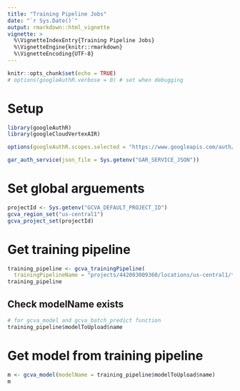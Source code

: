 ```yaml
---
title: "Training Pipeline Jobs"
date: "`r Sys.Date()`"
output: rmarkdown::html_vignette
vignette: >
  %\VignetteIndexEntry{Training Pipeline Jobs}
  %\VignetteEngine{knitr::rmarkdown}
  %\VignetteEncoding{UTF-8}
---
```


```r
knitr::opts_chunk$set(echo = TRUE)
# options(googleAuthR.verbose = 0) # set when debugging
```

# Setup

```r
library(googleAuthR)
library(googleCloudVertexAIR)

options(googleAuthR.scopes.selected = "https://www.googleapis.com/auth/cloud-platform")

gar_auth_service(json_file = Sys.getenv("GAR_SERVICE_JSON"))
```

# Set global arguements

```r
projectId <- Sys.getenv("GCVA_DEFAULT_PROJECT_ID")
gcva_region_set("us-central1")
gcva_project_set(projectId)
```
# Get training pipeline 

```r
training_pipeline <- gcva_trainingPipeline(
  trainingPipelineName = "projects/442003009360/locations/us-central1/trainingPipelines/2601571779788931072")
training_pipeline
```

## Check modelName exists

```r
# for gcva_model and gcva_batch_predict function 
training_pipeline$modelToUpload$name
```

# Get model from training pipeline 


```r
m <- gcva_model(modelName = training_pipeline$modelToUpload$name)
m
```
